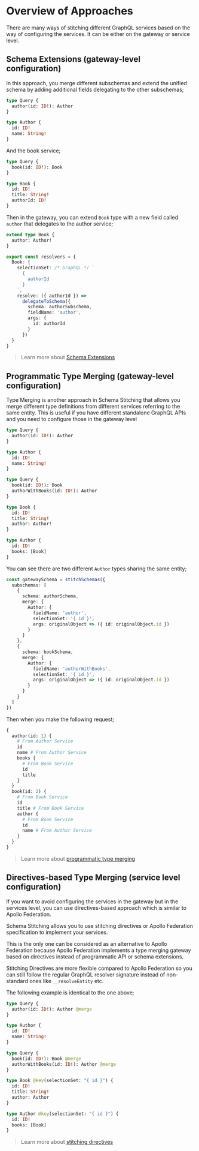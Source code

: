 # Overview of Approaches

There are many ways of stitching different GraphQL services based on the way of configuring the services.
It can be either on the gateway or service level.

## Schema Extensions (gateway-level configuration)

In this approach, you merge different subschemas and extend the unified schema by adding additional fields delegating to the other subschemas;

```graphql filename="author-service.graphql"
type Query {
  author(id: ID!): Author
}

type Author {
  id: ID!
  name: String!
}
```

And the book service;

```graphql filename="book-service.graphql"
type Query {
  book(id: ID!): Book
}

type Book {
  id: ID!
  title: String!
  authorId: ID!
}
```

Then in the gateway, you can extend `Book` type with a new field called `author` that delegates to the author service;

```graphql
extend type Book {
  author: Author!
}
```

```ts
export const resolvers = {
  Book: {
    selectionSet: /* GraphQL */ `
      {
        authorId
      }
    `,
    resolve: ({ authorId }) =>
      delegateToSchema({
        schema: authorSubschema,
        fieldName: 'author',
        args: {
          id: authorId
        }
      })
  }
}
```

> Learn more about [Schema Extensions](/docs/approaches/schema-extensions)

## Programmatic Type Merging (gateway-level configuration)

Type Merging is another approach in Schema Stitching that allows you merge different type definitions from different services referring to the same entity.
This is useful if you have different standalone GraphQL APIs and you need to configure those in the gateway level

```graphql filename="author-service.graphql"
type Query {
  author(id: ID!): Author
}

type Author {
  id: ID!
  name: String!
}
```

```graphql filename="book-service.graphql"
type Query {
  book(id: ID!): Book
  authorWithBooks(id: ID!): Author
}

type Book {
  id: ID!
  title: String!
  author: Author!
}

type Author {
  id: ID!
  books: [Book]
}
```

You can see there are two different `Author` types sharing the same entity;

```ts
const gatewaySchema = stitchSchemas({
  subschemas: [
    {
      schema: authorSchema,
      merge: {
        Author: {
          fieldName: 'author',
          selectionSet: '{ id }',
          args: originalObject => ({ id: originalObject.id })
        }
      }
    },
    {
      schema: bookSchema,
      merge: {
        Author: {
          fieldName: 'authorWithBooks',
          selectionSet: '{ id }',
          args: originalObject => ({ id: originalObject.id })
        }
      }
    }
  ]
})
```

Then when you make the following request;

```graphql
{
  author(id: 1) {
    # From Author Service
    id
    name # From Author Service
    books {
      # From Book Service
      id
      title
    }
  }
  book(id: 2) {
    # From Book Service
    id
    title # From Book Service
    author {
      # From Book Service
      id
      name # From Author Service
    }
  }
}
```

> Learn more about [programmatic type merging](/docs/approaches/type-merging)

## Directives-based Type Merging (service level configuration)

If you want to avoid configuring the services in the gateway but in the services level, you can use directives-based approach which is similar to Apollo Federation.

Schema Stitching allows you to use stitching directives or Apollo Federation specification to implement your services.

This is the only one can be considered as an alternative to Apollo Federation because Apollo Federation implements a type merging gateway based on directives instead of programmatic API or schema extensions.

Stitching Directives are more flexible compared to Apollo Federation so you can still follow the regular GraphQL resolver signature instead of non-standard ones like `__resolveEntity` etc.

The following example is identical to the one above;

```graphql filename="author-service.graphql"
type Query {
  author(id: ID!): Author @merge
}

type Author {
  id: ID!
  name: String!
}
```

```graphql filename="book-service.graphql"
type Query {
  book(id: ID!): Book @merge
  authorWithBooks(id: ID!): Author @merge
}

type Book @key(selectionSet: "{ id }") {
  id: ID!
  title: String!
  author: Author
}

type Author @key(selectionSet: "{ id }") {
  id: ID!
  books: [Book]
}
```

> Learn more about [stitching directives](/docs/approaches/stitching-directives)
